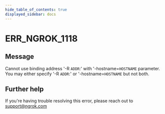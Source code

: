 ```yaml
---
hide_table_of_contents: true
displayed_sidebar: docs
---
```



# ERR_NGROK_1118

## Message

Cannot use binding address '-R `ADDR`:' with '-hostname=`HOSTNAME` parameter.
You may either specify '-R `ADDR`:' or '-hostname=`HOSTNAME` but not both.

<ErrorDetails error="err_ngrok_1118" />

## Further help

If you're having trouble resolving this error, please reach out to [support@ngrok.com](mailto:support@ngrok.com?subject=Help%20with%20ERR_NGROK_1118)

